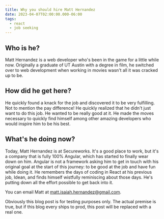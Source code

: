 ```yaml
---
title: Why you should hire Matt Hernandez
date: 2023-04-07T02:00:00.000-06:00
tags:
  - react
  - job seeking
---
```


## Who is he?

Matt Hernandez is a web developer who's been in the game for a little while now. Originally
a graduate of UT Austin with a degree in film, he switched over to web development when
working in movies wasn't all it was cracked up to be.

## How did he get here?

He quickly found a knack for the job and discovered it to be very fulfilling. Not to
mention the pay difference! He quickly realized that he didn't just want to do this job. He
wanted to be really good at it. He made the moves necessary to quickly find himself among
other amazing developers who would inspire him to be his best.

## What's he doing now?

Today, Matt Hernandez is at Secureworks. It's a good place to work, but it's a company that
is fully 100% Angular, which has started to finally wear down on him. Angular is not a framework
asking him to get in touch with his original goal at the start of this journey: to be good at the job
and have fun while doing it. He remembers the days of coding in React at his previous job, Idean,
and finds himself wistfully reminiscing about those days. He's putting down all the effort possible
to get back into it.

You can email Matt at matt.isaiah.hernandez@gmail.com.

Obviously this blog post is for testing purposes only. The actual premise is true, but if this
blog every ships to prod, this post will be replaced with a real one.
